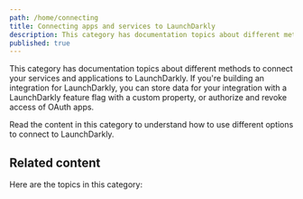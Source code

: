 ```yaml
---
path: /home/connecting
title: Connecting apps and services to LaunchDarkly
description: This category has documentation topics about different methods to connect your services and applications to LaunchDarkly.
published: true
---
```


This category has documentation topics about different methods to connect your services and applications to LaunchDarkly. If you're building an integration for LaunchDarkly, you can store data for your integration with a LaunchDarkly feature flag with a custom property, or authorize and revoke access of OAuth apps.

Read the content in this category to understand how to use different options to connect to LaunchDarkly.

## Related content

Here are the topics in this category:

<ChildPageList path="/home/connecting" />

